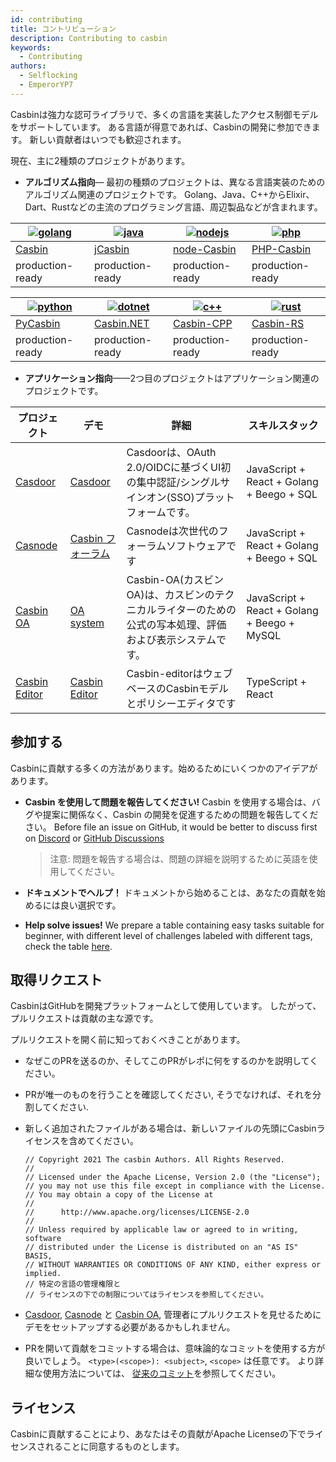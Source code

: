 ```yaml
---
id: contributing
title: コントリビューション
description: Contributing to casbin
keywords:
  - Contributing
authors:
  - Selflocking
  - EmperorYP7
---
```


Casbinは強力な認可ライブラリで、多くの言語を実装したアクセス制御モデルをサポートしています。 ある言語が得意であれば、Casbinの開発に参加できます。 新しい貢献者はいつでも歓迎されます。

現在、主に2種類のプロジェクトがあります。

* **アルゴリズム指向**— 最初の種類のプロジェクトは、異なる言語実装のためのアルゴリズム関連のプロジェクトです。 Golang、Java、C++からElixir、Dart、Rustなどの主流のプログラミング言語、周辺製品などが含まれます。

| [![golang](/img/langs/golang.png)](https://github.com/casbin/casbin) | [![java](/img/langs/java.png)](https://github.com/casbin/jcasbin) | [![nodejs](/img/langs/nodejs.png)](https://github.com/casbin/node-casbin) | [![php](/img/langs/php.png)](https://github.com/php-casbin/php-casbin) |
| -------------------------------------------------------------------- | ----------------------------------------------------------------- | ------------------------------------------------------------------------- | ---------------------------------------------------------------------- |
| [Casbin](https://github.com/casbin/casbin)                           | [jCasbin](https://github.com/casbin/jcasbin)                      | [node-Casbin](https://github.com/casbin/node-casbin)                      | [PHP-Casbin](https://github.com/php-casbin/php-casbin)                 |
| production-ready                                                     | production-ready                                                  | production-ready                                                          | production-ready                                                       |

| [![python](/img/langs/python.png)](https://github.com/casbin/pycasbin) | [![dotnet](/img/langs/dotnet.png)](https://github.com/casbin/Casbin.NET) | [![c++](/img/langs/cpp.png)](https://github.com/casbin/casbin-cpp) | [![rust](/img/langs/rust.png)](https://github.com/casbin/casbin-rs) |
| ---------------------------------------------------------------------- | ------------------------------------------------------------------------ | ------------------------------------------------------------------ | ------------------------------------------------------------------- |
| [PyCasbin](https://github.com/casbin/pycasbin)                         | [Casbin.NET](https://github.com/casbin/Casbin.NET)                       | [Casbin-CPP](https://github.com/casbin/casbin-cpp)                 | [Casbin-RS](https://github.com/casbin/casbin-rs)                    |
| production-ready                                                       | production-ready                                                         | production-ready                                                   | production-ready                                                    |

* **アプリケーション指向**——2つ目のプロジェクトはアプリケーション関連のプロジェクトです。

| プロジェクト                                                   | デモ                                         | 詳細                                                            | スキルスタック                                     |
| -------------------------------------------------------- | ------------------------------------------ | ------------------------------------------------------------- | ------------------------------------------- |
| [Casdoor](https://github.com/casdoor/casdoor)            | [Casdoor](https://casdoor.org/)            | Casdoorは、OAuth 2.0/OIDCに基づくUI初の集中認証/シングルサインオン(SSO)プラットフォームです。 | JavaScript + React + Golang + Beego + SQL   |
| [Casnode](https://github.com/casbin/casnode)             | [Casbin フォーラム](https://forum.casbin.com)   | Casnodeは次世代のフォーラムソフトウェアです                                     | JavaScript + React + Golang + Beego + SQL   |
| [Casbin OA](https://github.com/casbin/casbin-oa)         | [OA system](https://oa.casbin.com)         | Casbin-OA(カスビンOA)は、カスビンのテクニカルライターのための公式の写本処理、評価および表示システムです。   | JavaScript + React + Golang + Beego + MySQL |
| [Casbin Editor](https://github.com/casbin/casbin-editor) | [Casbin Editor](https://editor.casbin.org) | Casbin-editorはウェブベースのCasbinモデルとポリシーエディタです                     | TypeScript + React                          |

## 参加する

Casbinに貢献する多くの方法があります。始めるためにいくつかのアイデアがあります。

* **Casbin を使用して問題を報告してください!** Casbin を使用する場合は、バグや提案に関係なく、Casbin の開発を促進するための問題を報告してください。 Before file an issue on GitHub, it would be better to discuss first on [Discord](https://discord.com/invite/qteNGWt8UY) or [GitHub Discussions](https://github.com/casbin/casbin/discussions)

  > 注意: 問題を報告する場合は、問題の詳細を説明するために英語を使用してください。

* **ドキュメントでヘルプ！** ドキュメントから始めることは、あなたの貢献を始めるには良い選択です。

* **Help solve issues!** We prepare a table containing easy tasks suitable for beginner, with different level of challenges labeled with different tags, check the table [here](https://github.com/orgs/casbin/projects/2).

## 取得リクエスト

CasbinはGitHubを開発プラットフォームとして使用しています。 したがって、プルリクエストは貢献の主な源です。

プルリクエストを開く前に知っておくべきことがあります。

* なぜこのPRを送るのか、そしてこのPRがレポに何をするのかを説明してください。

* PRが唯一のものを行うことを確認してください, そうでなければ、それを分割してください.

* 新しく追加されたファイルがある場合は、新しいファイルの先頭にCasbinライセンスを含めてください。

  ```
  // Copyright 2021 The casbin Authors. All Rights Reserved.
  //
  // Licensed under the Apache License, Version 2.0 (the "License");
  // you may not use this file except in compliance with the License.
  // You may obtain a copy of the License at
  //
  //      http://www.apache.org/licenses/LICENSE-2.0
  //
  // Unless required by applicable law or agreed to in writing, software
  // distributed under the License is distributed on an "AS IS" BASIS,
  // WITHOUT WARRANTIES OR CONDITIONS OF ANY KIND, either express or implied.
  // 特定の言語の管理権限と
  // ライセンスの下での制限についてはライセンスを参照してください。
  ```

* [Casdoor](https://github.com/casdoor/casdoor), [Casnode](https://github.com/casbin/casnode) と [Casbin OA](https://github.com/casbin/casbin-oa), 管理者にプルリクエストを見せるためにデモをセットアップする必要があるかもしれません。

* PRを開いて貢献をコミットする場合は、意味論的なコミットを使用する方が良いでしょう。 `<type>(<scope>): <subject>`, `<scope>` は任意です。 より詳細な使用方法については、 [従来のコミット](https://www.conventionalcommits.org/en/v1.0.0/)を参照してください。

## ライセンス

Casbinに貢献することにより、あなたはその貢献がApache Licenseの下でライセンスされることに同意するものとします。
